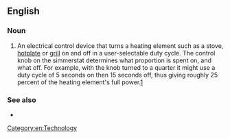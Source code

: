 ==English==

===Noun===
{{en-noun}}
# An electrical control device that turns a heating element such as a stove, [[hotplate]] or [[grill]] on and off in a user-selectable duty cycle. The control knob on the simmerstat determines what proportion is spent on, and what off. For example, with the knob turned to a quarter it might use a duty cycle of 5 seconds on then 15 seconds off, thus giving roughly 25 percent of the heating element's full power.[http://www.emkayheater.com/simmerstat.html]<!-- not sure this link is fantastic -->

===See also===
* {{l|en|thermostat}}
<!-- what subcat? -->

[[Category:en:Technology]]